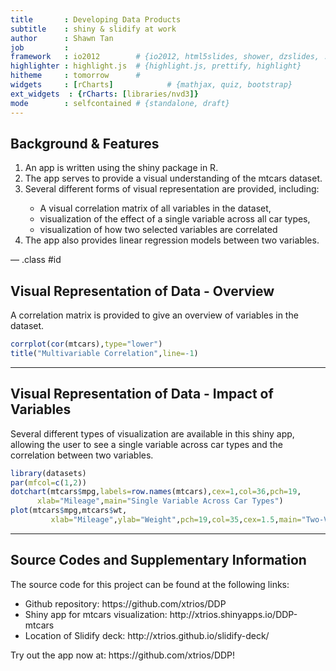```yaml
---
title       : Developing Data Products
subtitle    : shiny & slidify at work
author      : Shawn Tan
job         : 
framework   : io2012        # {io2012, html5slides, shower, dzslides, ...}
highlighter : highlight.js  # {highlight.js, prettify, highlight}
hitheme     : tomorrow      # 
widgets     : [rCharts]            # {mathjax, quiz, bootstrap}
ext_widgets  : {rCharts: [libraries/nvd3]}
mode        : selfcontained # {standalone, draft}
---
```


## Background & Features

<ol>
<li> An app is written using the shiny package in R.</li>
<li> The app serves to provide a visual understanding of the mtcars dataset.</li>
<li> Several different forms of visual representation are provided, including: </li>
<ul>
<li>  A visual correlation matrix of all variables in the dataset,</li>
<li>  visualization of the effect of a single variable across all car types,</li>
<li>  visualization of how two selected variables are correlated</li>
</ul>
<li> The app also provides linear regression models between two variables. </li>
</ol>

--- .class #id 

## Visual Representation of Data - Overview

A correlation matrix is provided to give an overview of variables in the dataset.

```r
corrplot(cor(mtcars),type="lower")
title("Multivariable Correlation",line=-1)
```

---

## Visual Representation of Data - Impact of Variables

Several different types of visualization are available in this shiny app, allowing the user to see a single variable across car types and the correlation between two variables.

```r
library(datasets)
par(mfcol=c(1,2))
dotchart(mtcars$mpg,labels=row.names(mtcars),cex=1,col=36,pch=19,
      xlab="Mileage",main="Single Variable Across Car Types")
plot(mtcars$mpg,mtcars$wt,
         xlab="Mileage",ylab="Weight",pch=19,col=35,cex=1.5,main="Two-Variable Analaysis")

```

---

## Source Codes and Supplementary Information

The source code for this project can be found at the following links:

- Github repository: https://github.com/xtrios/DDP
- Shiny app for mtcars visualization: http://xtrios.shinyapps.io/DDP-mtcars
- Location of Slidify deck: http://xtrios.github.io/slidify-deck/

Try out the app now at: https://github.com/xtrios/DDP!


